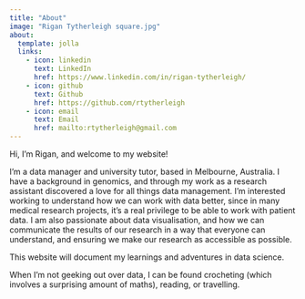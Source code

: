 ```yaml
---
title: "About"
image: "Rigan Tytherleigh square.jpg"
about:
  template: jolla
  links:
    - icon: linkedin
      text: LinkedIn
      href: https://www.linkedin.com/in/rigan-tytherleigh/ 
    - icon: github
      text: Github
      href: https://github.com/rtytherleigh
    - icon: email
      text: Email
      href: mailto:rtytherleigh@gmail.com  
---
```


Hi, I'm Rigan, and welcome to my website!

I'm a data manager and university tutor, based in Melbourne, Australia. I have a background in genomics, and through my work as a research assistant discovered a love for all things data management. I'm interested working to understand how we can work with data better, since in many medical research projects, it's a real privilege to be able to work with patient data. I am also passionate about data visualisation, and how we can communicate the results of our research in a way that everyone can understand, and ensuring we make our research as accessible as possible.

This website will document my learnings and adventures in data science.

When I'm not geeking out over data, I can be found crocheting (which involves a surprising amount of maths), reading, or travelling.
